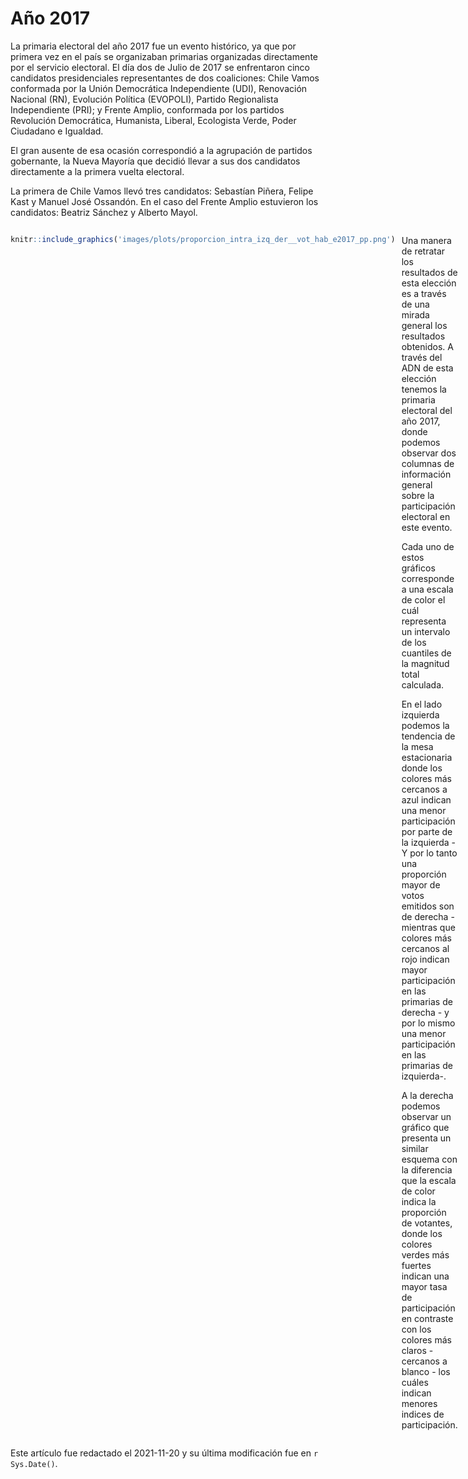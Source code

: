 # Año 2017

La primaria electoral del año 2017 fue un evento histórico, ya que por primera vez en el país se organizaban primarias organizadas directamente por el servicio electoral. El día dos de Julio de 2017 se enfrentaron cinco candidatos presidenciales representantes de dos coaliciones: Chile Vamos conformada por la Unión Democrática Independiente (UDI), Renovación Nacional (RN), Evolución Política (EVOPOLI), Partido Regionalista Independiente (PRI); y Frente Amplio, conformada por los partidos Revolución Democrática, Humanista, Liberal, Ecologista Verde, Poder Ciudadano e Igualdad.

El gran ausente de esa ocasión correspondió a la agrupación de partidos gobernante, la Nueva Mayoría que decidió llevar a sus dos candidatos directamente a la primera vuelta electoral.

La primera de Chile Vamos llevó tres candidatos: Sebastían Piñera, Felipe Kast y Manuel José Ossandón. En el caso del Frente Amplio estuvieron los candidatos: Beatriz Sánchez y Alberto Mayol. 


:::: {style="display: grid; grid-template-columns: 1fr 1fr; grid-column-gap: 10px;"}

::: {}
<!-- Lado izquierdo -->
```r
knitr::include_graphics('images/plots/proporcion_intra_izq_der__vot_hab_e2017_pp.png')
```
:::

::: {}
<!-- Lado derecho -->
Una manera de retratar los resultados de esta elección es a través de una mirada general los resultados obtenidos. A través del ADN de esta elección tenemos la primaria electoral del año 2017, donde podemos observar dos columnas de información general sobre la participación electoral en este evento. 

Cada uno de estos gráficos corresponde a una escala de color el cuál representa un intervalo de los cuantiles de la magnitud total calculada.

En el lado izquierda podemos la tendencia de la mesa estacionaria donde los colores más cercanos a azul indican una menor participación por parte de la izquierda - Y por lo tanto una proporción mayor de votos emitidos son de derecha - mientras que colores más cercanos al rojo indican mayor participación en las primarias de derecha - y por lo mismo una menor participación en las primarias de izquierda-.

A la derecha podemos observar un gráfico que presenta un similar esquema con la diferencia que la escala de color indica la proporción de votantes, donde los colores verdes más fuertes indican una mayor tasa de participación en contraste con los colores más claros - cercanos a blanco - los cuáles indican menores indices de participación.

:::

::::


::: {.infobox .caution data-latex="{caution}"}
Este artículo fue redactado el 2021-11-20 y su última modificación fue en `r Sys.Date()`.
:::